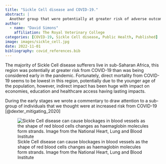```yaml
---
title: "Sickle Cell disease and COVID-19."
abstract: |
  Another group that were potentially at greater risk of adverse outcomes from COVID-19 infection were individuals suffering with Sickle Cell Disease. We wrote a commentary piece to draw attention to this group of individuals who are more prevalent in sub-Saharan countries in Africa that also suffer from a further burden of often under-developed healthcare infrastructure
author: 
  - name: "David Simons"
    affiliation: The Royal Veterinary College
categories: [COVID-19, Sickle Cell disease, Public Health, Published]
image: images/sickle_cell.jpg
date: 2022-11-01
bibliography: covid_references.bib
---
```


The majority of Sickle Cell disease sufferers live in sub-Saharan Africa, this region was potentially at greater risk from COVID-19 than was being considered early in the pandemic. Fortunately, direct mortality from COVID-19 seems to be lowest in this region, potentially due to the younger age of the population, however, indirect impact has been huge with impact on economies, education and healthcare access having lasting impacts.

During the early stages we wrote a commentary to draw attention to a sub-group of individuals that we thought were at increased risk from COVID-19 [@dexter_mitigating_2020]

![Sickle Cell disease can cause blockages in blood vessels as the shape of red blood cells changes as haemaglobin molecules form strands. Image from the National Heart, Lung and Blood Institute](images/sickle_cell.jpg)